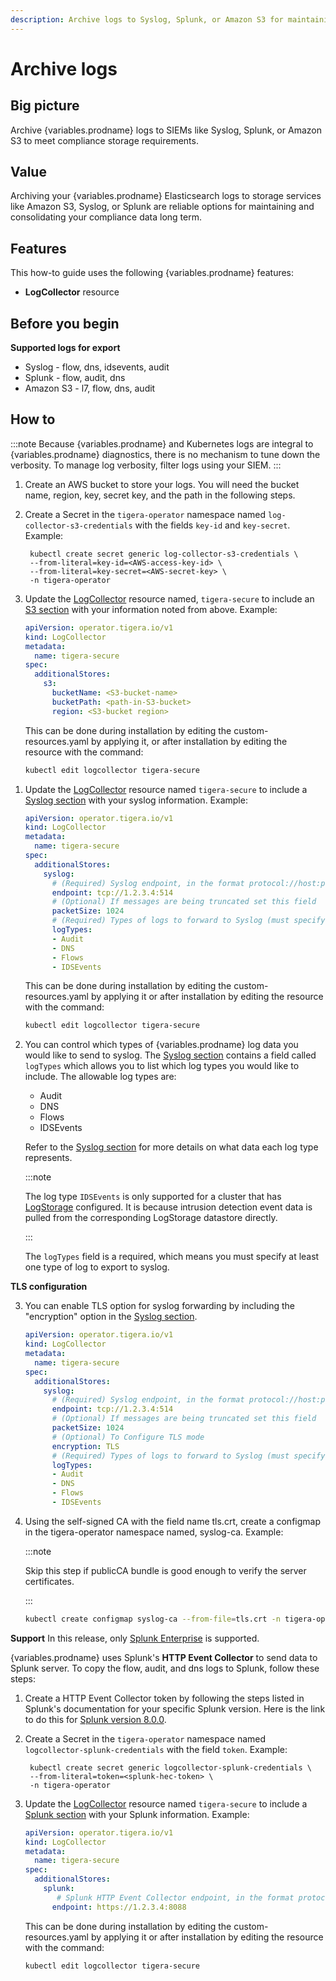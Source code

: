 ```yaml
---
description: Archive logs to Syslog, Splunk, or Amazon S3 for maintaining compliance data.
---
```



# Archive logs


## Big picture

Archive {variables.prodname} logs to SIEMs like Syslog, Splunk, or Amazon S3 to meet compliance storage requirements.

## Value

Archiving your {variables.prodname} Elasticsearch logs to storage services like Amazon S3, Syslog, or Splunk are reliable
options for maintaining and consolidating your compliance data long term.

## Features

This how-to guide uses the following {variables.prodname} features:

- **LogCollector** resource

## Before you begin

**Supported logs for export**

- Syslog - flow, dns, idsevents, audit
- Splunk - flow, audit, dns
- Amazon S3 - l7, flow, dns, audit

## How to

:::note
Because {variables.prodname} and Kubernetes logs are integral to {variables.prodname} diagnostics, there is no mechanism to tune down the verbosity. To manage log verbosity, filter logs using your SIEM.
:::

<Tabs>
<TabItem label="Amazon S3" value="Amazon S3-0">

1. Create an AWS bucket to store your logs.
   You will need the bucket name, region, key, secret key, and the path in the following steps.

2. Create a Secret in the `tigera-operator` namespace named `log-collector-s3-credentials` with the fields `key-id` and `key-secret`.
   Example:

   ```
    kubectl create secret generic log-collector-s3-credentials \
    --from-literal=key-id=<AWS-access-key-id> \
    --from-literal=key-secret=<AWS-secret-key> \
    -n tigera-operator
   ```

3. Update the [LogCollector](../../reference/installation/api.mdx#operator.tigera.io/v1.LogCollector)
   resource named, `tigera-secure` to include an [S3 section](../../reference/installation/api.mdx#operator.tigera.io/v1.S3StoreSpec)
   with your information noted from above.
   Example:

   ```yaml
   apiVersion: operator.tigera.io/v1
   kind: LogCollector
   metadata:
     name: tigera-secure
   spec:
     additionalStores:
       s3:
         bucketName: <S3-bucket-name>
         bucketPath: <path-in-S3-bucket>
         region: <S3-bucket region>
   ```

   This can be done during installation by editing the custom-resources.yaml
   by applying it, or after installation by editing the resource with the command:

   ```bash
   kubectl edit logcollector tigera-secure
   ```

</TabItem>
<TabItem label="Syslog" value="Syslog-1">

1. Update the [LogCollector](../../reference/installation/api.mdx#operator.tigera.io/v1.LogCollector)
   resource named `tigera-secure` to include a [Syslog section](../../reference/installation/api.mdx#operator.tigera.io/v1.SyslogStoreSpec)
   with your syslog information.
   Example:
   ```yaml
   apiVersion: operator.tigera.io/v1
   kind: LogCollector
   metadata:
     name: tigera-secure
   spec:
     additionalStores:
       syslog:
         # (Required) Syslog endpoint, in the format protocol://host:port
         endpoint: tcp://1.2.3.4:514
         # (Optional) If messages are being truncated set this field
         packetSize: 1024
         # (Required) Types of logs to forward to Syslog (must specify at least one option)
         logTypes:
         - Audit
         - DNS
         - Flows
         - IDSEvents
   ```
   This can be done during installation by editing the custom-resources.yaml by applying it or after installation by editing the resource with the command:
   ```bash
   kubectl edit logcollector tigera-secure
   ```
2. You can control which types of {variables.prodname} log data you would like to send to syslog.
   The [Syslog section](../../reference/installation/api.mdx#operator.tigera.io/v1.SyslogStoreSpec)
   contains a field called `logTypes` which allows you to list which log types you would like to include.
   The allowable log types are:

   - Audit
   - DNS
   - Flows
   - IDSEvents

   Refer to the [Syslog section](../../reference/installation/api.mdx#operator.tigera.io/v1.SyslogStoreSpec) for more details on what data each log type represents.

   :::note

   The log type `IDSEvents` is only supported for a cluster that has [LogStorage](../../reference/installation/api.mdx#operator.tigera.io/v1.LogStorage) configured. It is because intrusion detection event data is pulled from the corresponding LogStorage datastore directly.

   :::

   The `logTypes` field is a required, which means you must specify at least one type of log to export to syslog.

**TLS configuration**

3. You can enable TLS option for syslog forwarding by including the "encryption" option in the [Syslog section](../../reference/installation/api.mdx#operator.tigera.io/v1.SyslogStoreSpec).

   ```yaml
   apiVersion: operator.tigera.io/v1
   kind: LogCollector
   metadata:
     name: tigera-secure
   spec:
     additionalStores:
       syslog:
         # (Required) Syslog endpoint, in the format protocol://host:port
         endpoint: tcp://1.2.3.4:514
         # (Optional) If messages are being truncated set this field
         packetSize: 1024
         # (Optional) To Configure TLS mode
         encryption: TLS
         # (Required) Types of logs to forward to Syslog (must specify at least one option)
         logTypes:
         - Audit
         - DNS
         - Flows
         - IDSEvents
   ```

4. Using the self-signed CA with the field name tls.crt, create a configmap in the tigera-operator namespace named, syslog-ca. Example:

   :::note

   Skip this step if publicCA bundle is good enough to verify the server certificates.

   :::

   ```bash
   kubectl create configmap syslog-ca --from-file=tls.crt -n tigera-operator
   ```

</TabItem>
<TabItem label="Splunk" value="Splunk-2">

**Support** In this release, only [Splunk Enterprise](https://www.splunk.com/en_us/products/splunk-enterprise.html) is supported.

{variables.prodname} uses Splunk's **HTTP Event Collector** to send data to Splunk server. To copy the flow, audit, and dns logs to Splunk, follow these steps:

1. Create a HTTP Event Collector token by following the steps listed in Splunk's documentation for your specific Splunk version. Here is the link to do this for [Splunk version 8.0.0](https://docs.splunk.com/Documentation/Splunk/8.0.0/Data/UsetheHTTPEventCollector).

2. Create a Secret in the `tigera-operator` namespace named `logcollector-splunk-credentials` with the field `token`.
   Example:

   ```
    kubectl create secret generic logcollector-splunk-credentials \
    --from-literal=token=<splunk-hec-token> \
    -n tigera-operator
   ```

3. Update the
   [LogCollector](../../reference/installation/api.mdx#operator.tigera.io/v1.LogCollector)
   resource named `tigera-secure` to include
   a [Splunk section](../../reference/installation/api.mdx#operator.tigera.io/v1.SplunkStoreSpec)
   with your Splunk information.
   Example:

   ```yaml
   apiVersion: operator.tigera.io/v1
   kind: LogCollector
   metadata:
     name: tigera-secure
   spec:
     additionalStores:
       splunk:
          # Splunk HTTP Event Collector endpoint, in the format protocol://host:port
         endpoint: https://1.2.3.4:8088
   ```

   This can be done during installation by editing the custom-resources.yaml
   by applying it or after installation by editing the resource with the command:

   ```
   kubectl edit logcollector tigera-secure
   ```

</TabItem>

</Tabs>

